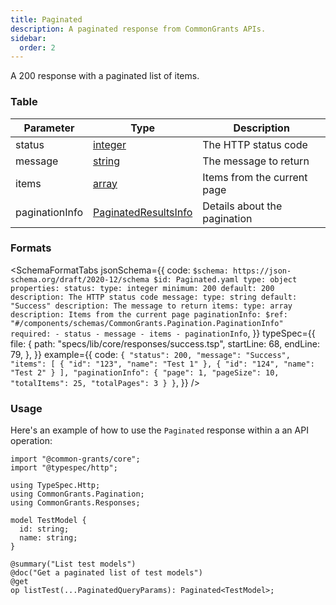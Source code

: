 ```yaml
---
title: Paginated
description: A paginated response from CommonGrants APIs.
sidebar:
  order: 2
---
```



A 200 response with a paginated list of items.

### Table

| Parameter      | Type                                                              | Description                  |
| -------------- | ----------------------------------------------------------------- | ---------------------------- |
| status         | [integer](/protocol/types/numeric#integer)                        | The HTTP status code         |
| message        | [string](/protocol/types/string#string)                           | The message to return        |
| items          | [array](/protocol/types/other#array)                              | Items from the current page  |
| paginationInfo | [PaginatedResultsInfo](/protocol/pagination#paginatedresultsinfo) | Details about the pagination |

### Formats

<SchemaFormatTabs
  jsonSchema={{
    code: `
  $schema: https://json-schema.org/draft/2020-12/schema
  $id: Paginated.yaml
  type: object
  properties:
    status:
      type: integer
      minimum: 200
      default: 200
      description: The HTTP status code
    message:
      type: string
      default: "Success"
      description: The message to return
    items:
      type: array
      description: Items from the current page
    paginationInfo:
      $ref: "#/components/schemas/CommonGrants.Pagination.PaginationInfo"
  required:
    - status
    - message
    - items
    - paginationInfo
  `,
  }}
  typeSpec={{
    file: {
      path: "specs/lib/core/responses/success.tsp",
      startLine: 68,
      endLine: 79,
    },
  }}
  example={{
    code: `
  {
    "status": 200,
    "message": "Success",
    "items": [
      {
        "id": "123",
        "name": "Test 1"
      },
      {
        "id": "124",
        "name": "Test 2"
      }
    ],
    "paginationInfo": {
      "page": 1,
      "pageSize": 10,
      "totalItems": 25,
      "totalPages": 3
    }
  }
  `,
  }}
/>

### Usage

Here's an example of how to use the `Paginated` response within a an API operation:

```typespec
import "@common-grants/core";
import "@typespec/http";

using TypeSpec.Http;
using CommonGrants.Pagination;
using CommonGrants.Responses;

model TestModel {
  id: string;
  name: string;
}

@summary("List test models")
@doc("Get a paginated list of test models")
@get
op listTest(...PaginatedQueryParams): Paginated<TestModel>;
```
